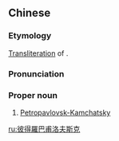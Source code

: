 {{also|彼得罗巴甫洛夫斯克}}
==Chinese==
{{zh-forms|s=彼得罗巴甫洛夫斯克|gloss=-}}

===Etymology===
[[transliteration|Transliteration]] of {{etyl|ru|en}} {{m|ru|Петропавловск}}.

===Pronunciation===
{{zh-pron
|m=Bǐdéluóbāfǔluòfūsīkè
|cat=pn
}}

===Proper noun===
{{zh-proper noun}}

# [[Petropavlovsk-Kamchatsky]]

{{zh-cat|Cities}}

[[ru:彼得羅巴甫洛夫斯克]]